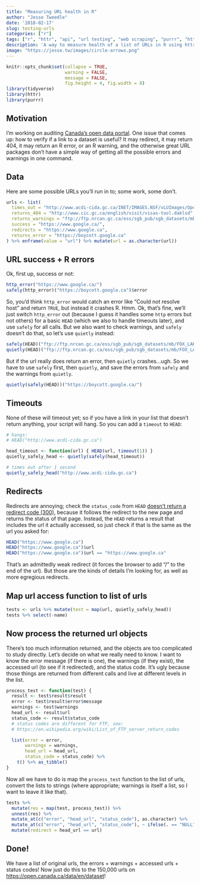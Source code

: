 ```yaml
---
title: "Measuring URL health in R"
author: "Jesse Tweedle"
date: '2018-02-17'
slug: testing-urls
categories: ["r"]
tags: ["r", "httr", "api", "url testing", "web scraping", "purrr", "httr"]
description: 'A way to measure health of a list of URLs in R using httr and purrr.'
image: "https://jesse.tw/images/circle-arrows.png"
---
```


```r
knitr::opts_chunk$set(collapse = TRUE, 
                      warning = FALSE, 
                      message = FALSE,
                      fig.height = 4, fig.width = 8)
library(tidyverse)
library(httr)
library(purrr)
```

## Motivation

I'm working on auditing [Canada's open data portal](https://open.canada.ca/data/en/dataset). One issue that comes up: how to verify if a link to a dataset is useful? It may redirect, it may return 404, it may return an R error, or an R warning, and the otherwise great URL packages don't have a simple way of getting all the possible errors and warnings in one command.

## Data

Here are some possible URLs you'll run in to; some work, some don't.

``` r
urls <- list(
  times_out = "http://www.acdi-cida.gc.ca/INET/IMAGES.NSF/vLUImages/Open%20Data/$file/Country-Data-Stacked-2002-2003.csv",
  returns_404 = "http://www.cic.gc.ca/english/visit/visas-tool.daklsd",
  returns_warnings = "ftp://ftp.nrcan.gc.ca/ess/sgb_pub/sgb_datasets/mb/FOX_LAKE_WEST_3/FOX_LAKE_WEST_3_SHP.zip",
  success = "https://www.google.ca/",
  redirects = "https://www.google.ca",
  returns_error = "https://boycott.google.ca"
) %>% enframe(value = "url") %>% mutate(url = as.character(url))
```


## URL success + R errors
Ok, first up, success or not:

``` r
http_error("https://www.google.ca/")
safely(http_error)("https://boycott.google.ca")$error
```

So, you'd think `http_error` would catch an error like "Could not resolve host" and return `TRUE`, but instead it crashes R. Hmm. Ok, that's fine, we'll just switch `http_error` out (because I guess it handles some `http` errors but not others) for a basic `HEAD` (which we also to handle timeouts later), and use `safely` for all calls. But we also want to check warnings, and `safely` doesn't do that, so let's use `quietly` instead:

``` r
safely(HEAD)("ftp://ftp.nrcan.gc.ca/ess/sgb_pub/sgb_datasets/mb/FOX_LAKE_WEST_3/FOX_LAKE_WEST_3_SHP.zip")
quietly(HEAD)("ftp://ftp.nrcan.gc.ca/ess/sgb_pub/sgb_datasets/mb/FOX_LAKE_WEST_3/FOX_LAKE_WEST_3_SHP.zip")
```

But if the url really does return an error, then `quietly` crashes...ugh. So we have to use `safely` first, then `quietly`, and save the errors from `safely` and the warnings from `quietly`.

``` r
quietly(safely(HEAD))("https://boycott.google.ca/")
```

## Timeouts

None of these will timeout yet; so if you have a link in your list that doesn't return anything, your script will hang. So you can add a `timeout` to `HEAD`:

``` r
# hangs:
# HEAD("http://www.acdi-cida.gc.ca")

head_timeout <- function(url) { HEAD(url, timeout(1)) }
quietly_safely_head <- quietly(safely(head_timeout))

# times out after 1 second
quietly_safely_head("http://www.acdi-cida.gc.ca")
```

## Redirects

Redirects are annoying; check the `status_code` from `HEAD` [doesn't return a redirect code (300)](https://stackoverflow.com/questions/21680643/i-would-like-to-check-if-url-redirects-to-another-page-in-r/48842128#48842128), because it follows the redirect to the new page and returns the status of that page. Instead, the `HEAD` returns a result that includes the url it actually accessed, so just check if that is the same as the url you asked for:

``` r
HEAD("https://www.google.ca")
HEAD("https://www.google.ca")$url
HEAD("https://www.google.ca")$url == "https://www.google.ca"
```

That's an admittedly weak redirect (it forces the browser to add "/" to the end of the url). But those are the kinds of details I'm looking for, as well as more egregious redirects.

## Map url access function to list of urls

``` r
tests <- urls %>% mutate(test = map(url, quietly_safely_head))
tests %>% select(-name)
```

## Now process the returned url objects

There's too much information returned, and the objects are too complicated to study directly. Let's decide on what we really need to know. I want to know the error message (if there is one), the warnings (if they exist), the accessed url (to see if it redirected), and the status code. It's ugly because those things are returned from different calls and live at different levels in the list.

``` r
process_test <- function(test) {
  result <- test$result$result
  error <- test$result$error$message
  warnings <- test$warnings
  head_url <- result$url
  status_code <- result$status_code
  # status codes are different for FTP, see:
  # https://en.wikipedia.org/wiki/List_of_FTP_server_return_codes

  list(error = error,
       warnings = warnings,
       head_url = head_url,
       status_code = status_code) %>%
    t() %>% as_tibble()
}
```

Now all we have to do is map the `process_test` function to the list of urls, convert the lists to strings (where appropriate; warnings is itself a list, so I want to leave it like that).

``` r
tests %>%
  mutate(res = map(test, process_test)) %>%
  unnest(res) %>%
  mutate_at(c("error", "head_url", "status_code"), as.character) %>% 
  mutate_at(c("error", "head_url", "status_code"), ~ ifelse(. == "NULL", NA, .)) %>%
  mutate(redirect = head_url == url)
```

## Done!

We have a list of original urls, the errors + warnings + accessed urls + status codes! Now just do this to the 150,000 urls on [https://open.canada.ca/data/en/dataset](https://open.canada.ca/data/en/dataset)!
